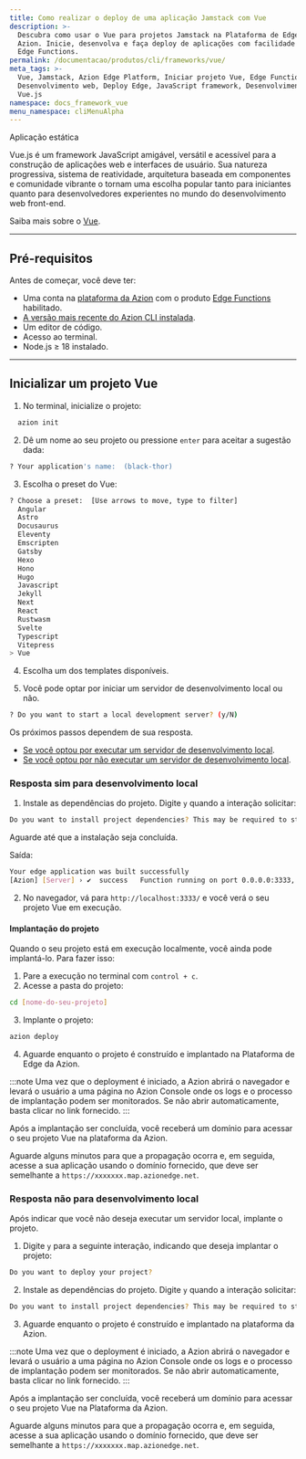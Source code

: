 ```yaml
---
title: Como realizar o deploy de uma aplicação Jamstack com Vue
description: >-
  Descubra como usar o Vue para projetos Jamstack na Plataforma de Edge da
  Azion. Inicie, desenvolva e faça deploy de aplicações com facilidade usando
  Edge Functions.
permalink: /documentacao/produtos/cli/frameworks/vue/
meta_tags: >-
  Vue, Jamstack, Azion Edge Platform, Iniciar projeto Vue, Edge Functions,
  Desenvolvimento web, Deploy Edge, JavaScript framework, Desenvolvimento local,
  Vue.js
namespace: docs_framework_vue
menu_namespace: cliMenuAlpha
---
```



<Tag severity="info" client:only="vue">
  Aplicação estática
</Tag>

Vue.js é um framework JavaScript amigável, versátil e acessível para a construção de aplicações web e interfaces de usuário. Sua natureza progressiva, sistema de reatividade, arquitetura baseada em componentes e comunidade vibrante o tornam uma escolha popular tanto para iniciantes quanto para desenvolvedores experientes no mundo do desenvolvimento web front-end.

Saiba mais sobre o [Vue](https://vuejs.org/guide/introduction.html).

---

## Pré-requisitos

Antes de começar, você deve ter:

- Uma conta na [plataforma da Azion](/pt-br/documentacao/produtos/contas/criar-uma-conta/) com o produto [Edge Functions](/pt-br/documentacao/produtos/build/edge-application/edge-functions/) habilitado.
- [A versão mais recente do Azion CLI instalada](/pt-br/documentacao/produtos/azion-cli/visao-geral/).
- Um editor de código.
- Acesso ao terminal.
- Node.js ≥ 18 instalado.

---

## Inicializar um projeto Vue

1. No terminal, inicialize o projeto:

```sh 
  azion init
```

2. Dê um nome ao seu projeto ou pressione `enter` para aceitar a sugestão dada:

```sh 
? Your application's name:  (black-thor) 
```

3. Escolha o preset do Vue:

```sh 
? Choose a preset:  [Use arrows to move, type to filter]
  Angular
  Astro
  Docusaurus
  Eleventy
  Emscripten
  Gatsby
  Hexo
  Hono
  Hugo
  Javascript
  Jekyll
  Next
  React
  Rustwasm
  Svelte
  Typescript
  Vitepress
> Vue
```

4. Escolha um dos templates disponíveis.

5. Você pode optar por iniciar um servidor de desenvolvimento local ou não.

```sh 
? Do you want to start a local development server? (y/N) 
```

Os próximos passos dependem de sua resposta.

- [Se você optou por executar um servidor de desenvolvimento local](#resposta-sim-para-desenvolvimento-local).
- [Se você optou por não executar um servidor de desenvolvimento local](#resposta-sim-para-desenvolvimento-local).

### Resposta sim para desenvolvimento local

1. Instale as dependências do projeto. Digite `y` quando a interação solicitar:

```sh 
Do you want to install project dependencies? This may be required to start local development server (y/N)
```

Aguarde até que a instalação seja concluída.

Saída:

```sh
Your edge application was built successfully
[Azion] [Server] › ✔  success   Function running on port 0.0.0.0:3333, url: http://localhost:3333
```

2. No navegador, vá para `http://localhost:3333/` e você verá o seu projeto Vue em execução.

#### Implantação do projeto

Quando o seu projeto está em execução localmente, você ainda pode implantá-lo. Para fazer isso:

1. Pare a execução no terminal com `control + c`. 
2. Acesse a pasta do projeto:

```sh
cd [nome-do-seu-projeto] 
```

3. Implante o projeto: 

```sh
azion deploy
```

4. Aguarde enquanto o projeto é construído e implantado na Plataforma de Edge da Azion.

:::note 
Uma vez que o deployment é iniciado, a Azion abrirá o navegador e levará o usuário a uma página no Azion Console onde os logs e o processo de implantação podem ser monitorados. Se não abrir automaticamente, basta clicar no link fornecido.
::: 

Após a implantação ser concluída, você receberá um domínio para acessar o seu projeto Vue na plataforma da Azion.

Aguarde alguns minutos para que a propagação ocorra e, em seguida, acesse a sua aplicação usando o domínio fornecido, que deve ser semelhante a `https://xxxxxxx.map.azionedge.net`.

### Resposta não para desenvolvimento local

Após indicar que você não deseja executar um servidor local, implante o projeto.

1. Digite `y` para a seguinte interação, indicando que deseja implantar o projeto:

```sh
Do you want to deploy your project?
```

2. Instale as dependências do projeto. Digite `y` quando a interação solicitar:

```sh 
Do you want to install project dependencies? This may be required to start local development server (y/N)
```

3. Aguarde enquanto o projeto é construído e implantado na plataforma da Azion.

:::note 
Uma vez que o deployment é iniciado, a Azion abrirá o navegador e levará o usuário a uma página no Azion Console onde os logs e o processo de implantação podem ser monitorados. Se não abrir automaticamente, basta clicar no link fornecido.
::: 

Após a implantação ser concluída, você receberá um domínio para acessar o seu projeto Vue na Plataforma da Azion.

Aguarde alguns minutos para que a propagação ocorra e, em seguida, acesse a sua aplicação usando o domínio fornecido, que deve ser semelhante a `https://xxxxxxx.map.azionedge.net`.
